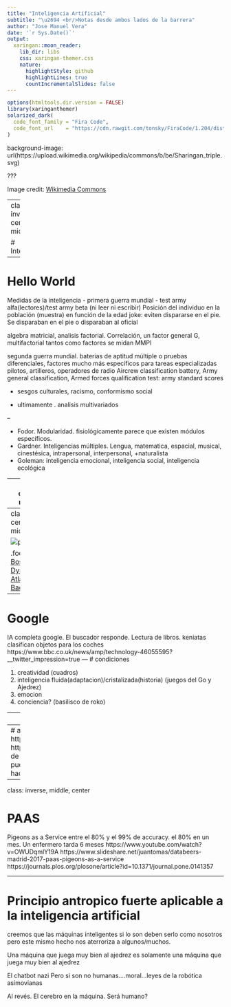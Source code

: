 ```yaml
---
title: "Inteligencia Artificial"
subtitle: "\u2694 <br/>Notas desde ambos lados de la barrera"  
author: "Jose Manuel Vera"
date: '`r Sys.Date()`'
output:
  xaringan::moon_reader:
    lib_dir: libs
    css: xaringan-themer.css
    nature:
      highlightStyle: github
      highlightLines: true
      countIncrementalSlides: false
---
```


```r
options(htmltools.dir.version = FALSE)
library(xaringanthemer)
solarized_dark(
  code_font_family = "Fira Code",
  code_font_url    = "https://cdn.rawgit.com/tonsky/FiraCode/1.204/distr/fira_code.css"
)
```


background-image: url(https://upload.wikimedia.org/wikipedia/commons/b/be/Sharingan_triple.svg)

???

Image credit: [Wikimedia Commons](https://commons.wikimedia.org/wiki/File:Sharingan_triple.svg)

---
class: inverse, center, middle

# Inteligencia

---

# Hello World

Medidas de la inteligencia - primera guerra mundial - test army alfa(lectores)/test army beta (ni leer ni escribir)
Posición del individuo en la población (muestra) en función de la edad
joke: eviten dispararse en el pie. Se disparaban en el pie o disparaban al oficial

algebra matricial, analisis factorial. Correlación, un factor general G, multifactorial tantos como factores se midan
MMPI

segunda guerra mundial. baterias de aptitud múltiple o pruebas diferenciales, factores mucho más específicos para tareas especializadas pilotos, artilleros, operadores de radio Aircrew classification battery, Army general classification, Armed forces qualification test: army standard scores

- sesgos culturales, racismo, conformismo social

- ultimamente . analisis multivariados

--

 - Fodor. Modularidad. fisiológicamente parece que existen módulos específicos. 
 - Gardner. Inteligencias múltiples. Lengua, matematica, espacial, musical, cinestésica, intrapersonal, interpersonal, +naturalista
 - Goleman: inteligencia emocional, inteligencia social, inteligencia ecológica

---
class: center, middle

![pk](media/PK1.gif)

.footnote[
[1] Boston Dynamics. Atlas Parkour](https://www.youtube.com/watch?v=QCTSrJscmBg)


---
class: center, middle

![pk](media/parkour2.gif)

.footnote[
[2] Boston Dynamics. Atlas BackFlip](https://www.youtube.com/watch?v=fRj34o4hN4I)


---
# Google

IA completa google. El buscador responde. Lectura de libros.
keniatas clasifican objetos para los coches
https://www.bbc.co.uk/news/amp/technology-46055595?__twitter_impression=true
---
# condiciones

1. creatividad (cuadros)
2. inteligencia fluida(adaptacion)/cristalizada(historia) (juegos del Go y Ajedrez)
3. emocion 
4. conciencia? (basilisco de roko)

---
# test de turing?
(chatbot nazi)

# si la IA apareciese

si la IA algún dia apareciese, no sabríamos reconocerla. Cometería errores, pero somos emociones moduladas por la razon, nos equivocamos, por tanto...

---
# arte
https://elpais.com/cultura/2018/10/26/actualidad/1540577952_910752.html
https://es.gizmodo.com/una-inteligencia-artificial-pinta-un-nuevo-cuadro-de-re-1769869684
Sí el cerebro fuese tan sencillo como para que lo pudiésemos comprender seríamos tan estúpidos que seríamos incapaces de hacerlo

---
class: inverse, middle, center

# PAAS

Pigeons as a Service
entre el 80% y el 99% de accuracy. el 80% en un mes. Un enfermero tarda 6 meses
https://www.youtube.com/watch?v=OWUDqmlY19A
https://www.slideshare.net/juantomas/databeers-madrid-2017-paas-pigeons-as-a-service
https://journals.plos.org/plosone/article?id=10.1371/journal.pone.0141357

---

# Principio antropico fuerte aplicable a la inteligencia artificial

creemos que las máquinas inteligentes si lo son deben serlo como nosotros pero este mismo hecho nos aterroriza a algunos/muchos.

Una máquina  que juega muy bien al ajedrez es solamente una máquina que juega muy bien al ajedrez

 El chatbot nazi
Pero si son no humanas....moral...leyes de la robótica asimovianas

Al revés. El cerebro en la máquina. Será humano?
